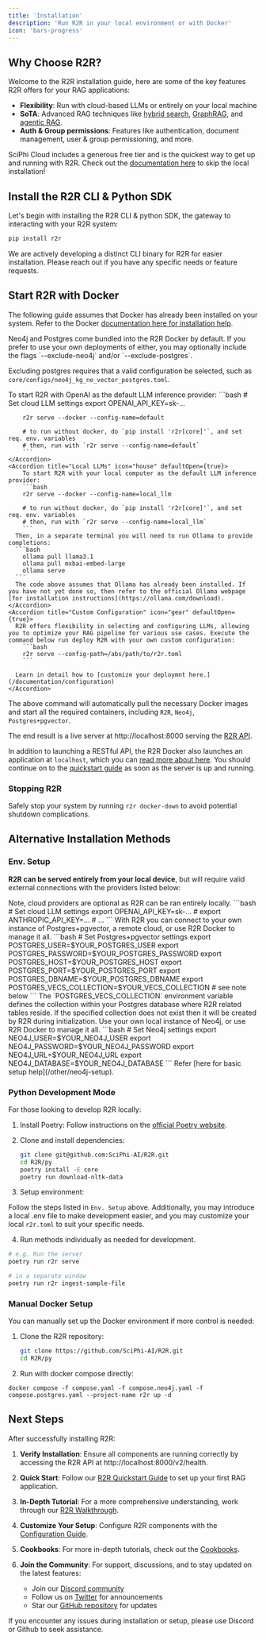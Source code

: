```yaml
---
title: 'Installation'
description: 'Run R2R in your local environment or with Docker'
icon: 'bars-progress'
---
```



## Why Choose R2R?

Welcome to the R2R installation guide, here are some of the key features R2R offers for your RAG applications:

- **Flexibility**: Run with cloud-based LLMs or entirely on your local machine
- **SoTA**: Advanced RAG techniques like [hybrid search](/cookbooks/hybrid-search), [GraphRAG](/cookbooks/graphrag), and [agentic RAG](/cookbooks/agent).
- **Auth & Group permissions**: Features like authentication, document management, user & group permissioning, and more.

<Tip>SciPhi Cloud includes a generous free tier and is the quickest way to get up and running with R2R. Check out the [documentation here](/sciphi-cloud/deploy) to skip the local installation! </Tip>


## Install the R2R CLI & Python SDK

Let's begin with installing the R2R CLI & python SDK, the gateway to interacting with your R2R system:

```bash
pip install r2r
```
<Info>We are actively developing a distinct CLI binary for R2R for easier installation. Please reach out if you have any specific needs or feature requests.</Info>

## Start R2R with Docker
The following guide assumes that Docker has already been installed on your system. Refer to the Docker [documentation here for installation help](https://docs.docker.com/engine/install/).

<Note>
Neo4j and Postgres come bundled into the R2R Docker by default. If you prefer to use your own deployments of either, you may optionally include the flags `--exclude-neo4j` and/or `--exclude-postgres`.

Excluding postgres requires that a valid configuration be selected, such as `core/configs/neo4j_kg_no_vector_postgres.toml`.

</Note>

  <AccordionGroup>
    <Accordion title="Cloud LLM RAG" icon="cloud" defaultOpen={true}>
    To start R2R with OpenAI as the default LLM inference provider:
        ```bash
        # Set cloud LLM settings
        export OPENAI_API_KEY=sk-...

        r2r serve --docker --config-name=default

        # to run without docker, do `pip install 'r2r[core]'`, and set req. env. variables
        # then, run with `r2r serve --config-name=default`
        ```
    </Accordion>
    <Accordion title="Local LLMs" icon="house" defaultOpen={true}>
        To start R2R with your local computer as the default LLM inference provider:
        ```bash
        r2r serve --docker --config-name=local_llm

        # to run without docker, do `pip install 'r2r[core]'`, and set req. env. variables
        # then, run with `r2r serve --config-name=local_llm`
        ```
      Then, in a separate terminal you will need to run Ollama to provide completions:
      ```bash
        ollama pull llama3.1
        ollama pull mxbai-embed-large
        ollama serve
      ```
      The code above assumes that Ollama has already been installed. If you have not yet done so, then refer to the official Ollama webpage [for installation instructions](https://ollama.com/download).
    </Accordion>
    <Accordion title="Custom Configuration" icon="gear" defaultOpen={true}>
      R2R offers flexibility in selecting and configuring LLMs, allowing you to optimize your RAG pipeline for various use cases. Execute the command below run deploy R2R with your own custom configuration:
        ```bash
        r2r serve --config-path=/abs/path/to/r2r.toml
        ```

      Learn in detail how to [customize your deploymnt here.](/documentation/configuration)
    </Accordion>
  </AccordionGroup>

  The above command will automatically pull the necessary Docker images and start all the required containers, including `R2R`, `Neo4j`, `Postgres+pgvector`.

  The end result is a live server at http://localhost:8000 serving the [R2R API](/api-reference/introduction).

 In addition to launching a RESTful API, the R2R Docker also launches an application at `localhost`, which you can [read more about here](/cookbooks/application). You should continue on to the [quickstart guide](/documentation/quickstart) as soon as the server is up and running.

### Stopping R2R
Safely stop your system by running `r2r docker-down` to avoid potential shutdown complications.





## Alternative Installation Methods


### Env. Setup

  **R2R can be served entirely from your local device**, but will require valid external connections with the providers listed below:


  <AccordionGroup>
    <Accordion title="Cloud LLM Providers" icon="language">
      Note, cloud providers are optional as R2R can be ran entirely locally.
       ```bash
        # Set cloud LLM settings
        export OPENAI_API_KEY=sk-...
        # export ANTHROPIC_API_KEY=...
        # ...
      ```
    </Accordion>
    <Accordion title="Postgres+pgvector" icon="database">
       With R2R you can connect to your own instance of Postgres+pgvector, a remote cloud, or use R2R Docker to manage it all.
       ```bash
        # Set Postgres+pgvector settings
        export POSTGRES_USER=$YOUR_POSTGRES_USER
        export POSTGRES_PASSWORD=$YOUR_POSTGRES_PASSWORD
        export POSTGRES_HOST=$YOUR_POSTGRES_HOST
        export POSTGRES_PORT=$YOUR_POSTGRES_PORT
        export POSTGRES_DBNAME=$YOUR_POSTGRES_DBNAME
        export POSTGRES_VECS_COLLECTION=$YOUR_VECS_COLLECTION # see note below
      ```
      <Note>
      The `POSTGRES_VECS_COLLECTION` environment variable defines the collection within your Postgres database where R2R related tables reside. If the specified collection does not exist then it will be created by R2R during initialization.
      </Note>
    </Accordion>
    <Accordion title="Neo4j" icon="chart-simple">
       Use your own local instance of Neo4j, or use R2R Docker to manage it all.
       ```bash
        # Set Neo4j settings
        export NEO4J_USER=$YOUR_NEO4J_USER
        export NEO4J_PASSWORD=$YOUR_NEO4J_PASSWORD
        export NEO4J_URL=$YOUR_NEO4J_URL
        export NEO4J_DATABASE=$YOUR_NEO4J_DATABASE
      ```
      Refer [here for basic setup help](/other/neo4j-setup).
    </Accordion>
  </AccordionGroup>

### Python Development Mode

For those looking to develop R2R locally:

1. Install Poetry: Follow instructions on the [official Poetry website](https://python-poetry.org/docs/#installation).

2. Clone and install dependencies:
   ```bash
   git clone git@github.com:SciPhi-AI/R2R.git
   cd R2R/py
   poetry install -E core
   poetry run download-nltk-data
   ```

3. Setup environment:

  Follow the steps listed in `Env. Setup` above. Additionally, you may introduce a local .env file to make development easier, and you may customize your local `r2r.toml` to suit your specific needs.

4. Run methods individually as needed for development.
  ```bash
  # e.g. Run the server
  poetry run r2r serve

  # in a separate window
  poetry run r2r ingest-sample-file
  ```
### Manual Docker Setup

You can manually set up the Docker environment  if more control is needed:

1. Clone the R2R repository:
   ```bash
   git clone https://github.com/SciPhi-AI/R2R.git
   cd R2R/py
   ```


2. Run with docker compose directly:
  ```
  docker compose -f compose.yaml -f compose.neo4j.yaml -f compose.postgres.yaml --project-name r2r up -d
  ```

## Next Steps

After successfully installing R2R:

1. **Verify Installation**: Ensure all components are running correctly by accessing the R2R API at http://localhost:8000/v2/health.

2. **Quick Start**: Follow our [R2R Quickstart Guide](/documentation/quickstart) to set up your first RAG application.

3. **In-Depth Tutorial**: For a more comprehensive understanding, work through our [R2R Walkthrough](/cookbooks/walkthrough).

4. **Customize Your Setup**: Configure R2R components with the [Configuration Guide](/documentation/configuration).

5. **Cookbooks**: For more in-depth tutorials, check out the [Cookbooks](/cookbooks).

6. **Join the Community**: For support, discussions, and to stay updated on the latest features:
   - Join our [Discord community](https://discord.gg/p6KqD2kjtB)
   - Follow us on [Twitter](https://twitter.com/SciPhiAI) for announcements
   - Star our [GitHub repository](https://github.com/SciPhi-AI/R2R) for updates

If you encounter any issues during installation or setup, please use Discord or Github to seek assistance.
